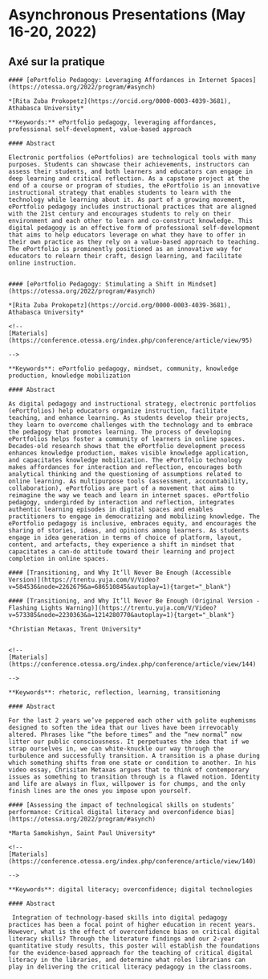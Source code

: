 # Asynchronous Presentations (May 16-20, 2022) {-}


## Axé sur la pratique {-}

```block
#### [ePortfolio Pedagogy: Leveraging Affordances in Internet Spaces](https://otessa.org/2022/program/#asynch)

*[Rita Zuba Prokopetz](https://orcid.org/0000-0003-4039-3681), Athabasca University*

**Keywords:** ePortfolio pedagogy, leveraging affordances, professional self-development, value-based approach

#### Abstract 

Electronic portfolios (ePortfolios) are technological tools with many purposes. Students can showcase their achievements, instructors can assess their students, and both learners and educators can engage in deep learning and critical reflection. As a capstone project at the end of a course or program of studies, the ePortfolio is an innovative instructional strategy that enables students to learn with the technology while learning about it. As part of a growing movement, ePortfolio pedagogy includes instructional practices that are aligned with the 21st century and encourages students to rely on their environment and each other to learn and co-construct knowledge. This digital pedagogy is an effective form of professional self-development that aims to help educators leverage on what they have to offer in their own practice as they rely on a value-based approach to teaching. The ePortfolio is prominently positioned as an innovative way for educators to relearn their craft, design learning, and facilitate online instruction.


```
```block
#### [ePortfolio Pedagogy: Stimulating a Shift in Mindset](https://otessa.org/2022/program/#asynch)

*[Rita Zuba Prokopetz](https://orcid.org/0000-0003-4039-3681), Athabasca University*

<!--
[Materials](https://conference.otessa.org/index.php/conference/article/view/95)

-->

**Keywords**: ePortfolio pedagogy, mindset, community, knowledge production, knowledge mobilization

#### Abstract

As digital pedagogy and instructional strategy, electronic portfolios (ePortfolios) help educators organize instruction, facilitate teaching, and enhance learning. As students develop their projects, they learn to overcome challenges with the technology and to embrace the pedagogy that promotes learning. The process of developing ePortfolios helps foster a community of learners in online spaces. Decades-old research shows that the ePortfolio development process enhances knowledge production, makes visible knowledge application, and capacitates knowledge mobilization. The ePortfolio technology makes affordances for interaction and reflection, encourages both analytical thinking and the questioning of assumptions related to online learning. As multipurpose tools (assessment, accountability, collaboration), ePortfolios are part of a movement that aims to reimagine the way we teach and learn in internet spaces. ePortfolio pedagogy, undergirded by interaction and reflection, integrates authentic learning episodes in digital spaces and enables practitioners to engage in democratizing and mobilizing knowledge. The ePortfolio pedagogy is inclusive, embraces equity, and encourages the sharing of stories, ideas, and opinions among learners. As students engage in idea generation in terms of choice of platform, layout, content, and artefacts, they experience a shift in mindset that capacitates a can-do attitude toward their learning and project completion in online spaces.

```

```block
#### [Transitioning, and Why It’ll Never Be Enough (Accessible Version)](https://trentu.yuja.com/V/Video?v=584536&node=2262679&a=686510845&autoplay=1){target="_blank"}

#### [Transitioning, and Why It’ll Never Be Enough (Original Version - Flashing Lights Warning)](https://trentu.yuja.com/V/Video?v=573385&node=2230363&a=1214280770&autoplay=1){target="_blank"}

*Christian Metaxas, Trent University*


<!--
[Materials](https://conference.otessa.org/index.php/conference/article/view/144)

-->

**Keywords**: rhetoric, reflection, learning, transitioning

#### Abstract

For the last 2 years we’ve peppered each other with polite euphemisms designed to soften the idea that our lives have been irrevocably altered. Phrases like “the before times” and the “new normal” now litter our public consciousness. It perpetuates the idea that if we strap ourselves in, we can white-knuckle our way through the turbulence and successfully transition. A transition is a phase during which something shifts from one state or condition to another. In his video essay, Chrisitan Metaxas argues that to think of contemporary issues as something to transition through is a flawed notion. Identity and life are always in flux, willpower is for chumps, and the only finish lines are the ones you impose upon yourself.

```

```block
#### [Assessing the impact of technological skills on students’ performance: Critical digital literacy and overconfidence bias](https://otessa.org/2022/program/#asynch)

*Marta Samokishyn, Saint Paul University*

<!--
[Materials](https://conference.otessa.org/index.php/conference/article/view/140)

-->

**Keywords**: digital literacy; overconfidence; digital technologies

#### Abstract

 Integration of technology-based skills into digital pedagogy practices has been a focal point of higher education in recent years. However, what is the effect of overconfidence bias on critical digital literacy skills? Through the literature findings and our 2-year quantitative study results, this poster will establish the foundations for the evidence-based approach for the teaching of critical digital literacy in the libraries, and determine what roles librarians can play in delivering the critical literacy pedagogy in the classrooms.

```
